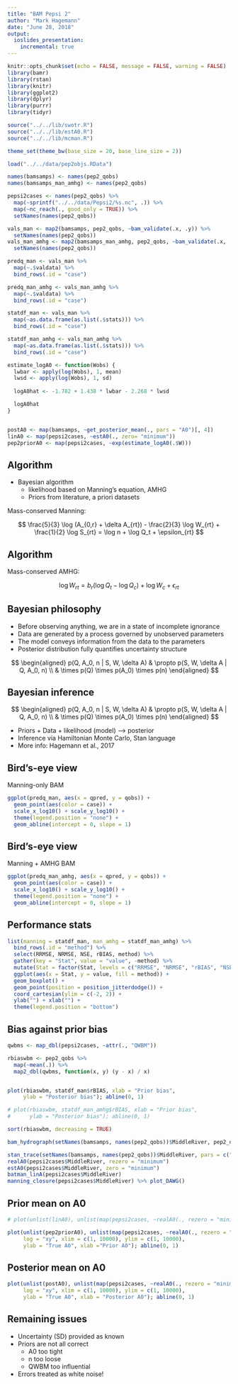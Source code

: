 ```yaml
---
title: "BAM Pepsi 2"
author: "Mark Hagemann"
date: "June 28, 2018"
output: 
  ioslides_presentation:
    incremental: true
---
```


```r
knitr::opts_chunk$set(echo = FALSE, message = FALSE, warning = FALSE)
library(bamr)
library(rstan)
library(knitr)
library(ggplot2)
library(dplyr)
library(purrr)
library(tidyr)

source("../../lib/swotr.R")
source("../../lib/estA0.R")
source("../../lib/mcman.R")

theme_set(theme_bw(base_size = 20, base_line_size = 2))
```

```r
load("../../data/pep2objs.RData")

names(bamsamps) <- names(pep2_qobs)
names(bamsamps_man_amhg) <- names(pep2_qobs)

pepsi2cases <- names(pep2_qobs) %>% 
  map(~sprintf("../../data/Pepsi2/%s.nc", .)) %>% 
  map(~nc_reach(., good_only = TRUE)) %>% 
  setNames(names(pep2_qobs))

vals_man <- map2(bamsamps, pep2_qobs, ~bam_validate(.x, .y)) %>% 
  setNames(names(pep2_qobs))
vals_man_amhg <- map2(bamsamps_man_amhg, pep2_qobs, ~bam_validate(.x, .y)) %>% 
  setNames(names(pep2_qobs))

predq_man <- vals_man %>% 
  map(~.$valdata) %>% 
  bind_rows(.id = "case")

predq_man_amhg <- vals_man_amhg %>% 
  map(~.$valdata) %>% 
  bind_rows(.id = "case")

statdf_man <- vals_man %>% 
  map(~as.data.frame(as.list(.$stats))) %>% 
  bind_rows(.id = "case")

statdf_man_amhg <- vals_man_amhg %>% 
  map(~as.data.frame(as.list(.$stats))) %>% 
  bind_rows(.id = "case")

estimate_logA0 <- function(Wobs) {
  lwbar <- apply(log(Wobs), 1, mean)
  lwsd <- apply(log(Wobs), 1, sd)
  
  logA0hat <- -1.782 + 1.438 * lwbar - 2.268 * lwsd

  logA0hat
}


postA0 <- map(bamsamps, ~get_posterior_mean(., pars = "A0")[, 4])
linA0 <- map(pepsi2cases, ~estA0(., zero= "minimum"))
pep2priorA0 <- map(pepsi2cases, ~exp(estimate_logA0(.$W)))

```


## Algorithm {.smaller}

- Bayesian algorithm
    - likelihood based on Manning's equation, AMHG
    - Priors from literature, a priori datasets

Mass-conserved Manning:

$$
\frac{5}{3} \log (A_{0,r} + \delta A_{rt}) - \frac{2}{3} \log W_{rt} + \frac{1}{2} \log S_{rt} =   \log n + \log Q_t + \epsilon_{rt}
$$

## Algorithm

Mass-conserved AMHG:

$$
\log W_{rt} = b_r \Big(\log Q_{t} - \log Q_c \Big) + \log W_c + \epsilon_{rt} 
$$


## Bayesian philosophy

- Before observing anything, we are in a state of incomplete ignorance
- Data are generated by a process governed by unobserved parameters
- The model conveys information from the data to the parameters
- Posterior distribution fully quantifies uncertainty structure

$$
\begin{aligned}
p(Q, A_0, n | S, W, \delta A) & \propto p(S, W, \delta A | Q, A_0, n) \\
& \times p(Q) \times p(A_0) \times p(n)
\end{aligned}
$$

## Bayesian inference

$$
\begin{aligned}
p(Q, A_0, n | S, W, \delta A) & \propto p(S, W, \delta A | Q, A_0, n) \\
& \times p(Q) \times p(A_0) \times p(n)
\end{aligned}
$$

- Priors + Data + likelihood (model) --> posterior
- Inference via Hamiltonian Monte Carlo, Stan language
- More info: Hagemann et al., 2017

## Bird's-eye view

Manning-only BAM

```r
ggplot(predq_man, aes(x = qpred, y = qobs)) + 
  geom_point(aes(color = case)) +
  scale_x_log10() + scale_y_log10() +
  theme(legend.position = "none") +
  geom_abline(intercept = 0, slope = 1)
```


## Bird's-eye view

Manning + AMHG BAM

```r

ggplot(predq_man_amhg, aes(x = qpred, y = qobs)) + 
  geom_point(aes(color = case)) +
  scale_x_log10() + scale_y_log10() +
  theme(legend.position = "none") +
  geom_abline(intercept = 0, slope = 1)

```


## Performance stats

```r
list(manning = statdf_man, man_amhg = statdf_man_amhg) %>% 
  bind_rows(.id = "method") %>% 
  select(RRMSE, NRMSE, NSE, rBIAS, method) %>% 
  gather(key = "Stat", value = "value", -method) %>% 
  mutate(Stat = factor(Stat, levels = c("RRMSE", "NRMSE", "rBIAS", "NSE"))) %>% 
  ggplot(aes(x = Stat, y = value, fill = method)) + 
  geom_boxplot() + 
  geom_point(position = position_jitterdodge()) +
  coord_cartesian(ylim = c(-2, 2)) +
  ylab("") + xlab("") +
  theme(legend.position = "bottom")
```


## Bias against prior bias

```r
qwbms <- map_dbl(pepsi2cases, ~attr(., "QWBM"))

rbiaswbm <- pep2_qobs %>% 
  map(~mean(.)) %>% 
  map2_dbl(qwbms, function(x, y) (y - x) / x)


plot(rbiaswbm, statdf_man$rBIAS, xlab = "Prior bias", 
     ylab = "Posterior bias"); abline(0, 1)

# plot(rbiaswbm, statdf_man_amhg$rBIAS, xlab = "Prior bias", 
#      ylab = "Posterior bias"); abline(0, 1)
```

```r
sort(rbiaswbm, decreasing = TRUE)

bam_hydrograph(setNames(bamsamps, names(pep2_qobs))$MiddleRiver, pep2_qobs$MiddleRiver)

stan_trace(setNames(bamsamps, names(pep2_qobs))$MiddleRiver, pars = c("logn", "A0"))
realA0(pepsi2cases$MiddleRiver, rezero = "minimum")
estA0(pepsi2cases$MiddleRiver, zero = "minimum")
batman_linA(pepsi2cases$MiddleRiver)
manning_closure(pepsi2cases$MiddleRiver) %>% plot_DAWG()
```

## Prior mean on A0

```r

# plot(unlist(linA0), unlist(map(pepsi2cases, ~realA0(., rezero = "minimum"))), log = "xy"); abline(0, 1)

plot(unlist(pep2priorA0), unlist(map(pepsi2cases, ~realA0(., rezero = "minimum"))), 
     log = "xy", xlim = c(1, 10000), ylim = c(1, 10000),
     ylab = "True A0", xlab ="Prior A0"); abline(0, 1)
```

## Posterior mean on A0

```r
plot(unlist(postA0), unlist(map(pepsi2cases, ~realA0(., rezero = "minimum"))), 
     log = "xy", xlim = c(1, 10000), ylim = c(1, 10000),
     ylab = "True A0", xlab = "Posterior A0"); abline(0, 1)

```

## Remaining issues

- Uncertainty (SD) provided as known
- Priors are not all correct
    - A0 too tight
    - n too loose
    - QWBM too influential
- Errors treated as white noise!


